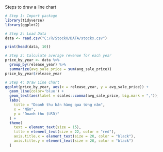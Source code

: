 Steps to draw a line chart

```r
# Step 1: Import package 
library(tidyverse)
library(ggplot2)

# Step 2: Load Data 
data <- read.csv("C:/R/StockX/DATA/stockx.csv")

print(head(data, 10))

# Step 3: Calculate average revenue for each year
price_by_year <- data %>%
  group_by(release_year) %>%
  summarize(avg_sale_price = sum(avg_sale_price))
price_by_year$release_year

# Step 4: Draw Line chart
ggplot(price_by_year, aes(x = release_year, y = avg_sale_price)) +
  geom_line(color='blue') +
  geom_text(aes(label = scales::comma(avg_sale_price, big.mark = ",")), vjust = -0.5) +
  labs(
    title = "Doanh thu bán hàng qua từng năm",
    x = "Năm",
    y = "Doanh thu (USD)"
  ) +
  theme(
    text = element_text(size = 15),
    title = element_text(size = 22, color = "red"),
    axis.title.x = element_text(size = 20, color = "black"),
    axis.title.y = element_text(size = 20, color = "black")
  )

```
